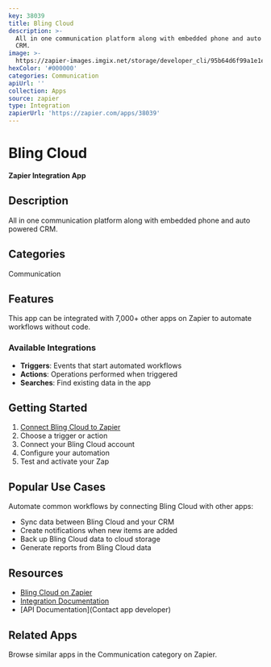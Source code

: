 ```yaml
---
key: 38039
title: Bling Cloud
description: >-
  All in one communication platform along with embedded phone and auto powered
  CRM.
image: >-
  https://zapier-images.imgix.net/storage/developer_cli/95b64d6f99a1e1edea797938392b9faa_2.png?auto=format%2Ccompress&ixlib=python-3.0.0&q=50
hexColor: '#000000'
categories: Communication
apiUrl: ''
collection: Apps
source: zapier
type: Integration
zapierUrl: 'https://zapier.com/apps/38039'
---
```

# Bling Cloud

**Zapier Integration App**

## Description

All in one communication platform along with embedded phone and auto powered CRM.

## Categories

Communication

## Features

This app can be integrated with 7,000+ other apps on Zapier to automate workflows without code.

### Available Integrations

- **Triggers**: Events that start automated workflows
- **Actions**: Operations performed when triggered
- **Searches**: Find existing data in the app

## Getting Started

1. [Connect Bling Cloud to Zapier](https://zapier.com/apps/38039)
2. Choose a trigger or action
3. Connect your Bling Cloud account
4. Configure your automation
5. Test and activate your Zap

## Popular Use Cases

Automate common workflows by connecting Bling Cloud with other apps:

- Sync data between Bling Cloud and your CRM
- Create notifications when new items are added
- Back up Bling Cloud data to cloud storage
- Generate reports from Bling Cloud data

## Resources

- [Bling Cloud on Zapier](https://zapier.com/apps/38039)
- [Integration Documentation](https://zapier.com/apps/38039/integrations)
- [API Documentation](Contact app developer)

## Related Apps

Browse similar apps in the Communication category on Zapier.
